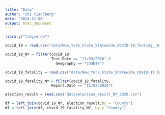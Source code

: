 ```yaml
---
title: "Data"
author: "Shi Tiancheng"
date: "2024-12-06"
output: html_document
---
```


```r
library("tidyverse")
```

```r
covid_19 = read.csv("data/New_York_State_Statewide_COVID-19_Testing__Archived__20241205.csv")
```

```r
covid_19_NY = filter(covid_19,
                     Test.Date == "11/03/2020" &
                       Geography == "COUNTY")
```

```r
covid_19_fatality = read.csv("data/New_York_State_Statewide_COVID-19_Fatalities_by_County_20241205.csv")
```

```r
covid_19_fatality_NY = filter(covid_19_fatality,
                     Report.Date == "11/03/2020")
```

```r
election_result = read.csv("data/election_result_NY_2020.csv")
```

```r
df = left_join(covid_19_NY, election_result,by = "County")
df = left_join(df, covid_19_fatality_NY, by = "County")
```

